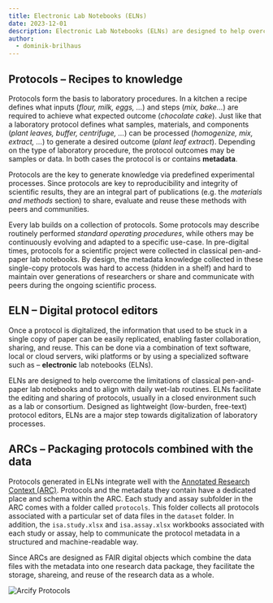 ```yaml
---
title: Electronic Lab Notebooks (ELNs)
date: 2023-12-01
description: Electronic Lab Notebooks (ELNs) are designed to help overcome the limitations of classical pen-and-paper lab notebooks and to align with daily wet-lab routines.
author:
  - dominik-brilhaus
---
```



## Protocols &ndash; Recipes to knowledge

Protocols form the basis to laboratory procedures. In a kitchen a recipe defines what inputs (*flour, milk, eggs, ...*) and steps (*mix, bake...*) are required to achieve what expected outcome (*chocolate cake*). Just like that a laboratory protocol defines what samples, materials, and components (*plant leaves, buffer, centrifuge, ...*) can be processed (*homogenize, mix, extract, ...*) to generate a desired outcome (*plant leaf extract*). Depending on the type of laboratory procedure, the protocol outcomes may be samples or data. In both cases the protocol is or contains **metadata**.

Protocols are the key to generate knowledge via predefined experimental processes. Since protocols are key to reproducibility and integrity of scientific results, they are an integral part of publications (e.g. the *materials and methods* section) to share, evaluate and reuse these methods with peers and communities.

Every lab builds on a collection of protocols. Some protocols may describe routinely performed *standard operating procedures*, while others may be continuously evolving and adapted to a specific use-case. In pre-digital times, protocols for a scientific project were collected in classical pen-and-paper lab notebooks. By design, the metadata knowledge collected in these single-copy protocols was hard to access (hidden in a shelf) and hard to maintain over generations of researchers or share and communicate with peers during the ongoing scientific process. 


## ELN &ndash; Digital protocol editors

Once a protocol is digitalized, the information that used to be stuck in a single copy of paper can be easily replicated, enabling faster collaboration, sharing, and reuse. This can be done via a combination of text software, local or cloud servers, wiki platforms or by using a specialized software such as &ndash; **electronic** lab notebooks (ELNs).

ELNs are designed to help overcome the limitations of classical pen-and-paper lab notebooks and to align with daily wet-lab routines. ELNs facilitate the editing and sharing of protocols, usually in a closed environment such as a lab or consortium. Designed as lightweight (low-burden, free-text) protocol editors, ELNs are a major step towards digitalization of laboratory processes.


## ARCs &ndash; Packaging protocols combined with the data

Protocols generated in ELNs integrate well with the [Annotated Research Context (ARC)](https://nfdi4plants.org/nfdi4plants.knowledgebase/docs/implementation/AnnotatedResearchContext.html). Protocols and the metadata they contain have a dedicated place and schema within the ARC. Each study and assay subfolder in the ARC comes with a folder called `protocols`. This folder collects all protocols associated with a particular set of data files in the `dataset` folder. In addition, the `isa.study.xlsx` and `isa.assay.xlsx` workbooks associated with each study or assay, help to communicate the protocol metadata in a structured and machine-readable way.

Since ARCs are designed as FAIR digital objects which combine the data files with the metadata into one research data package, they facilitate the storage, shareing, and reuse of the research data as a whole.

![Arcify Protocols](src/assets/images/protocols2arc.drawio.svg)
